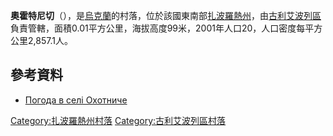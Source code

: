 {{coord|47|44|53|N|36|27|44|E|scale:100000|display=title}}

'''奧霍特尼切'''（{{lang-uk|Охотниче}}），是[[烏克蘭|烏克蘭]]的村落，位於該國東南部[[扎波羅熱州|扎波羅熱州]]，由[[古利艾波列區|古利艾波列區]]負責管轄，面積0.01平方公里，海拔高度99米，2001年人口20，人口密度每平方公里2,857.1人。

==參考資料==
* [http://weather.in.ua/ua/zaporozhskaja/19313 Погода в селі Охотниче] {{Wayback|url=http://weather.in.ua/ua/zaporozhskaja/19313 |date=20160305084539 }}

[[Category:扎波羅熱州村落|Category:扎波羅熱州村落]]
[[Category:古利艾波列區村落|Category:古利艾波列區村落]]


{{Zaporizhia-geo-stub}}